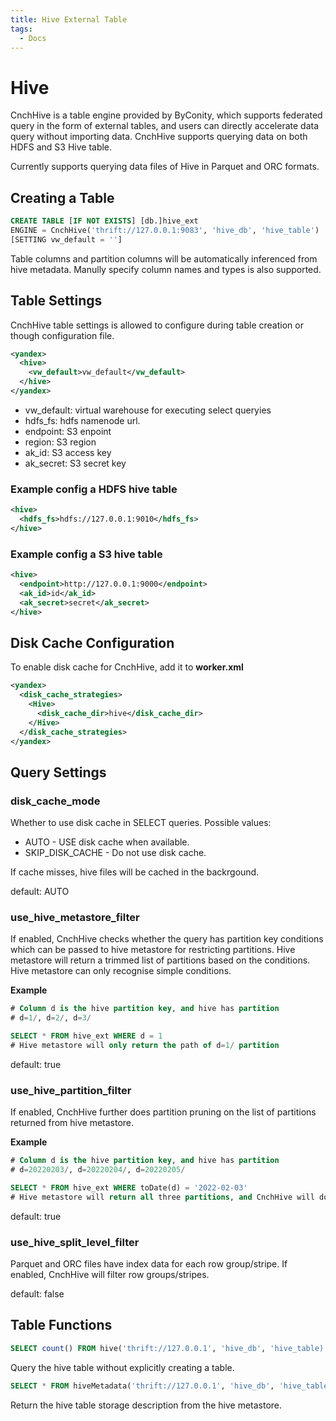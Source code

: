 ```yaml
---
title: Hive External Table
tags:
  - Docs
---
```


# Hive

CnchHive is a table engine provided by ByConity, which supports federated query in the form of external tables, and users can directly accelerate data query without importing data. CnchHive supports querying data on both HDFS and S3 Hive table.

Currently supports querying data files of Hive in Parquet and ORC formats.

## Creating a Table
```sql
CREATE TABLE [IF NOT EXISTS] [db.]hive_ext
ENGINE = CnchHive('thrift://127.0.0.1:9083', 'hive_db', 'hive_table')
[SETTING vw_default = '']
```

Table columns and partition columns will be automatically inferenced from hive metadata.
Manully specify column names and types is also supported.

## Table Settings

CnchHive table settings is allowed to configure during table creation or though configuration file.
```xml
<yandex>
  <hive>
    <vw_default>vw_default</vw_default>
  </hive>
</yandex>
```

* vw_default: virtual warehouse for executing select queryies
* hdfs_fs: hdfs namenode url.
* endpoint: S3 enpoint
* region: S3 region
* ak_id: S3 access key
* ak_secret: S3 secret key

### Example config a HDFS hive table
```xml
<hive>
  <hdfs_fs>hdfs://127.0.0.1:9010</hdfs_fs>
</hive>
```

### Example config a S3 hive table
```xml
<hive>
  <endpoint>http://127.0.0.1:9000</endpoint>
  <ak_id>id</ak_id>
  <ak_secret>secret</ak_secret>
</hive>
```

## Disk Cache Configuration
To enable disk cache for CnchHive, add it to **worker.xml**
```xml
<yandex>
  <disk_cache_strategies>
    <Hive>
      <disk_cache_dir>hive</disk_cache_dir>
    </Hive>
  </disk_cache_strategies>
</yandex>
```

## Query Settings

### disk_cache_mode
Whether to use disk cache in SELECT queries. Possible values:
* AUTO - USE disk cache when available.
* SKIP_DISK_CACHE - Do not use disk cache.

If cache misses, hive files will be cached in the backrgound.

default: AUTO

### use_hive_metastore_filter
If enabled, CnchHive checks whether the query has partition key conditions
which can be passed to hive metastore for restricting partitions. Hive metastore will return
a trimmed list of partitions based on the conditions. Hive metastore can only recognise simple
conditions.

**Example**
```sql
# Column d is the hive partition key, and hive has partition
# d=1/, d=2/, d=3/

SELECT * FROM hive_ext WHERE d = 1
# Hive metastore will only return the path of d=1/ partition
```

default: true

### use_hive_partition_filter
If enabled, CnchHive further does partition pruning on the list of partitions returned from hive metastore.

**Example**
```sql
# Column d is the hive partition key, and hive has partition
# d=20220203/, d=20220204/, d=20220205/

SELECT * FROM hive_ext WHERE toDate(d) = '2022-02-03'
# Hive metastore will return all three partitions, and CnchHive will do partition pruning. Only partition d=20220203/ will later be read.
```

default: true

### use_hive_split_level_filter
Parquet and ORC files have index data for each row group/stripe. If enabled, CnchHive will filter row groups/stripes.

default: false

## Table Functions

```sql
SELECT count() FROM hive('thrift://127.0.0.1', 'hive_db', 'hive_table)
```
Query the hive table without explicitly creating a table.

```sql
SELECT * FROM hiveMetadata('thrift://127.0.0.1', 'hive_db', 'hive_table')
```
Return the hive table storage description from the hive metastore.
